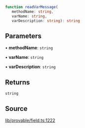 ```ts
function readVarMessage(
   methodName: string, 
   varName: string, 
   varDescription: string): string
```

## Parameters

• **methodName**: `string`

• **varName**: `string`

• **varDescription**: `string`

## Returns

`string`

## Source

[lib/provable/field.ts:1222](https://github.com/o1-labs/o1js/blob/1ed4125b454628ef1e3e4d32dd416718a59702b8/src/lib/provable/field.ts#L1222)

